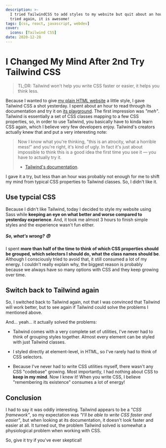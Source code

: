 ```yaml
---
description: >-
  I tried TailwindCSS to add styles to my website but quit about an hour, then I
  tried again, it is awesome!
tags: [css, react, javascript, webdev]
cover:
  icons: [Tailwind CSS]
date: 2020-12-28
---
```


# I Changed My Mind After 2nd Try Tailwind CSS

> TL;DR: Tailwind won't help you write CSS faster or easier, it helps you think
> less.

Because I wanted to give [my plain HTML website] a little style, I gave Tailwind
CSS a shot yesterday. I spent about an hour to read through its documentation
and try it on [its playground][tailwind play]. The first impression was _"meh"_.
Tailwind is essentially a set of CSS classes mapping to a few CSS properties,
so, in order to use Tailwind, you basically have to kinda learn CSS again, which
I believe very few developers enjoy. Tailwind's creators actually knew that and
put a very interesting note:

> Now I know what you're thinking, "this is an atrocity, what a horrible mess!"
> and you're right, it's kind of ugly. In fact it's just about impossible to
> think this is a good idea the first time you see it — you have to actually try
> it.
>
> - [Tailwind's documentation](https://tailwindcss.com/docs/utility-first).

I gave it a try, but less than an hour was probably not enough for me to shift
my mind from typical CSS properties to Tailwind classes. So, I didn't like it.

## Use typcial CSS

Because I didn't like Tailwind, today I decided to style my website using Sass
while **keeping an eye on what better and worse compared to yesterday
experience**. And, it took me almost 3 hours to finish simple styles and the
experience wasn't fun either.

##### So, what's wrong? 😠

I spent **more than half of the time to think of which CSS properties should be
grouped, which selectors I should do, what the class names should be**. Although
I consciously tried to avoid that, it still consumed a lot of my energy. I
couldn't really explain why, the biggest reason is probably because we always
have so many options with CSS and they keep growing over time.

## Switch back to Tailwind again

So, I switched back to Tailwind again, not that I was convinced that Tailwind
will work better, but to see again if Tailwind could solve the problems I
mentioned above.

And... yeah... it actually solved the problems:

- Tailwind comes with a very complete set of utilities, I've never had to think
  of grouping styles together. Almost every element can be styled with just
  Tailwind classes.

- I styled directly at element-level, in HTML, so I've rarely had to think of
  CSS selectors.

- Because I've never had to write CSS utilities myself, there wasn't any CSS
  "codebase" growing. Most importantly, I had nothing about CSS to **keep in my
  mind**. Now I knew it! When you write CSS, I believe "remembering its
  existence" consumes a lot of energy!

## Conclusion

I had to say it was oddly interesting. Tailwind appears to be a _"CSS
framework"_, so my expectation was _"I'll be able to write CSS faster and
easier"_, but when looking at its documentation, it doesn't look faster and
easier at all. It turned out, the problem Tailwind solved is somewhat a
physiological problem when working with CSS.

So, give it try if you've ever skeptical!

<!-- Links -->

[my plain html website]: /blog/hello-world-start-blog-in-html
[tailwind play]: https://play.tailwindcss.com
